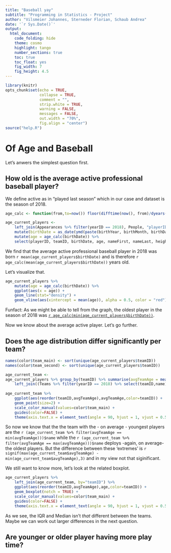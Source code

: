 ```yaml
---
title: "Baseball yay"
subtitle: "Programming in Statistics - Project"
author: "Vilsmeier Johannes, Sterneder Florian, Schaub Andrea"
date: '`r Sys.Date()`'
output:
  html_document:
    code_folding: hide
    theme: cosmo
    highlight: tango
    number_sections: true
    toc: true
    toc_float: yes
    fig_width: 7
    fig_height: 4.5
---
```


```r
library(knitr)
opts_chunk$set(echo = TRUE,
               collapse = TRUE,
               comment = "",
               strip.white = TRUE,
               warning = FALSE,
               messages = FALSE,
               out.width = "70%",
               fig.align = "center")
source("help.R")
```

# Of Age and Baseball

Let's anwers the simplest question first.

## How old is the average active professional baseball player?

We define active as in "played last season" which in our case and dataset is the season of 2018.

```r
age_calc <- function(from,to=now()) floor(difftime(now(), from)/dyears(1))

age_current_players <- 
    left_join(Appearances %>% filter(yearID == 2018), People, "playerID") %>%
    mutate(birthDate = as_date(ymd(paste(birthYear, birthMonth, birthDay, sep = "-")))) %>%
    mutate(age = age_calc(birthDate)) %>%
    select(playerID, teamID, birthDate, age, nameFirst, nameLast, height, weight) 
```

We find that the average active professional baseball player in 2018 was born `r mean(age_current_players$birthDate)` and is therefore `r age_calc(mean(age_current_players$birthDate))` years old. 

Let's visualize that.

```r
age_current_players %>% 
    mutate(age = age_calc(birthDate)) %>%
    ggplot(aes(x = age)) +
    geom_line(stat="density") + 
    geom_vline(aes(xintercept = mean(age)), alpha = 0.5, color = "red")
```

Funfact: As we might be able to tell from the graph, the oldest player in the season of 2018 was [`r age_calc(min(age_current_players$birthDate))`](https://en.wikipedia.org/wiki/Bartolo_Col%C3%B3n).

Now we know about the average active player. Let's go further.

## Does the age distribution differ significantly per team?

```r
names(color$team_main) <- sort(unique(age_current_players$teamID))
names(color$team_second) <- sort(unique(age_current_players$teamID))

age_current_team <- 
age_current_players %>% group_by(teamID) %>% summarise(avgTeamAge = mean(age)) %>%
    left_join((Teams %>% filter(yearID == 2018) %>% select(teamID,name)),by="teamID")
 
age_current_team %>% 
    ggplot(aes(reorder(teamID,avgTeamAge),avgTeamAge,color=teamID)) +
    geom_point(size=2) + 
    scale_color_manual(values=color$team_main) +
    guides(color=FALSE) + 
    theme(axis.text.x = element_text(angle = 90, hjust = 1, vjust = 0.5)) 
```
So now we know that the the team with the - on average - youngest players are the `r (age_current_team %>% filter(avgTeamAge == min(avgTeamAge)))$name` while the `r (age_current_team %>% filter(avgTeamAge == max(avgTeamAge)))$name` deploys -again, on average- the oldest players. But the difference between these 'extremes' is `r signif(max(age_current_team$avgTeamAge) - min(age_current_team$avgTeamAge),3)` and in my view not that siginificant. 

We still want to know more, let's look at the related boxplot.

```r
age_current_players %>% 
    left_join(age_current_team, by="teamID") %>%
    ggplot(aes(reorder(teamID,avgTeamAge),age,color=teamID)) +
    geom_boxplot(notch = TRUE) +
    scale_color_manual(values=color$team_main) +
    guides(color=FALSE) + 
    theme(axis.text.x = element_text(angle = 90, hjust = 1, vjust = 0.5)) 
```
As we see, the IQR and Median isn't _that_ different between the teams. Maybe we can work out larger differences in the next question.

## Are younger or older player having more play time? 
